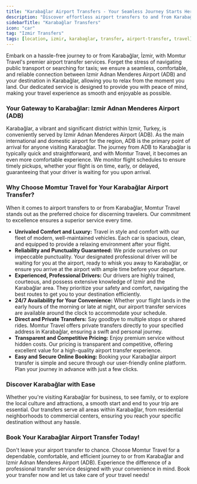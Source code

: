```yaml
---
title: "Karabağlar Airport Transfers - Your Seamless Journey Starts Here"
description: "Discover effortless airport transfers to and from Karabağlar, İzmir, with Momtur Travel. Reliable, comfortable, and timely service from Izmir Adnan Menderes Airport (ADB)."
sidebarTitle: "Karabağlar Transfers"
icon: "car"
tag: "Izmir Transfers"
tags: [location, izmir, karabaglar, transfer, airport-transfer, travel]
---
```


Embark on a hassle-free journey to or from Karabağlar, İzmir, with Momtur Travel's premier airport transfer services. Forget the stress of navigating public transport or searching for taxis; we ensure a seamless, comfortable, and reliable connection between Izmir Adnan Menderes Airport (ADB) and your destination in Karabağlar, allowing you to relax from the moment you land. Our dedicated service is designed to provide you with peace of mind, making your travel experience as smooth and enjoyable as possible.

### Your Gateway to Karabağlar: Izmir Adnan Menderes Airport (ADB)

Karabağlar, a vibrant and significant district within Izmir, Turkey, is conveniently served by Izmir Adnan Menderes Airport (ADB). As the main international and domestic airport for the region, ADB is the primary point of arrival for anyone visiting Karabağlar. The journey from ADB to Karabağlar is typically quick and straightforward, and with Momtur Travel, it becomes an even more comfortable experience. We monitor flight schedules to ensure timely pickups, whether your flight is on time, early, or delayed, guaranteeing that your driver is waiting for you upon arrival.

### Why Choose Momtur Travel for Your Karabağlar Airport Transfer?

When it comes to airport transfers to or from Karabağlar, Momtur Travel stands out as the preferred choice for discerning travelers. Our commitment to excellence ensures a superior service every time.

*   **Unrivaled Comfort and Luxury:** Travel in style and comfort with our fleet of modern, well-maintained vehicles. Each car is spacious, clean, and equipped to provide a relaxing environment after your flight.
*   **Reliability and Punctuality Guaranteed:** We pride ourselves on our impeccable punctuality. Your designated professional driver will be waiting for you at the airport, ready to whisk you away to Karabağlar, or ensure you arrive at the airport with ample time before your departure.
*   **Experienced, Professional Drivers:** Our drivers are highly trained, courteous, and possess extensive knowledge of Izmir and the Karabağlar area. They prioritize your safety and comfort, navigating the best routes to get you to your destination efficiently.
*   **24/7 Availability for Your Convenience:** Whether your flight lands in the early hours of the morning or late at night, our airport transfer services are available around the clock to accommodate your schedule.
*   **Direct and Private Transfers:** Say goodbye to multiple stops or shared rides. Momtur Travel offers private transfers directly to your specified address in Karabağlar, ensuring a swift and personal journey.
*   **Transparent and Competitive Pricing:** Enjoy premium service without hidden costs. Our pricing is transparent and competitive, offering excellent value for a high-quality airport transfer experience.
*   **Easy and Secure Online Booking:** Booking your Karabağlar airport transfer is simple and secure through our user-friendly online platform. Plan your journey in advance with just a few clicks.

### Discover Karabağlar with Ease

Whether you're visiting Karabağlar for business, to see family, or to explore the local culture and attractions, a smooth start and end to your trip are essential. Our transfers serve all areas within Karabağlar, from residential neighborhoods to commercial centers, ensuring you reach your specific destination without any hassle.

### Book Your Karabağlar Airport Transfer Today!

Don't leave your airport transfer to chance. Choose Momtur Travel for a dependable, comfortable, and efficient journey to or from Karabağlar and Izmir Adnan Menderes Airport (ADB). Experience the difference of a professional transfer service designed with your convenience in mind. Book your transfer now and let us take care of your travel needs!